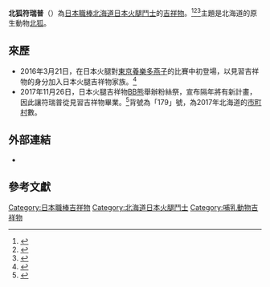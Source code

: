 {{Infobox baseball player
|name          = フレップ・ザ・フォックス / FREP THE FOX
|team          = 北海道日本火腿斗士
|position      = 吉祥物
|image = Fighters FREP THE FOX 20220402.jpg
|number        = 179
|bats          = 左
|throws        = 左
|birth_place   = {{JPN}}[[北海道|北海道]]
|debutdate     = 3月21日
|debutyear     = 2016年
|debutteam     = 北海道日本火腿鬥士
|teams=<nowiki></nowiki> 
*[[北海道日本火腿斗士|北海道日本火腿斗士]]（2016年－）
|awards=<nowiki></nowiki>
}}
'''北狐符瑞普'''（{{jpn|j=フレップ・ザ・フォックス|hg=|rm=Frep the Fox|f=y}}）為[[日本職棒|日本職棒]][[北海道日本火腿鬥士|北海道日本火腿鬥士]]的[[吉祥物|吉祥物]]。<ref>{{cite news|author1=|title=中職／火腿吉祥物開球大暴投　謎の魚當主審嚇到脫殼|url=https://sports.ettoday.net/news/1167877|accessdate=2020-10-01|agency=|date=2018-05-11|language=zh}}</ref><ref>{{cite news|author1=|title=中華職棒／火腿吉祥物Frep開球　謎之魚嚇到剩骨頭|url=https://www.nownews.com/news/20180511/2752652|accessdate=2020-10-01|agency=|date=2018-05-11|language=zh|archive-date=2018-06-16|archive-url=https://web.archive.org/web/20180616213357/https://www.nownews.com/news/20180511/2752652|dead-url=no}}</ref><ref>{{cite news|author1=|title=日本火腿吉祥物BB熊走遍北海道　樂天金鷹Clutch大肚男|url=https://sports.ettoday.net/news/1114814|accessdate=2020-10-01|agency=|date=2018-05-11|language=zh|archive-date=2020-10-11|archive-url=https://web.archive.org/web/20201011004725/https://sports.ettoday.net/news/1114814}}</ref>主題是北海道的原生動物[[北狐|北狐]]。

== 來歷 ==
* 2016年3月21日，在日本火腿對[[東京養樂多燕子|東京養樂多燕子]]的比賽中初登場，以見習吉祥物的身分加入日本火腿吉祥物家族。<ref>{{Cite web |url=https://www.fighters.co.jp/news/detail/6059.html |title=ファイターズマスコットチームに新メンバー「フレップ・ザ・フォックス」が加入！ |accessdate=2020-10-01 |archive-date=2019-04-18 |archive-url=https://web.archive.org/web/20190418091532/https://www.fighters.co.jp/news/detail/6059.html |dead-url=no }}</ref>
* 2017年11月26日，日本火腿吉祥物[[BB熊|BB熊]]舉辦粉絲祭，宣布隔年將有新計畫，因此讓符瑞普從見習吉祥物畢業。<ref>{{Cite web |url=https://www.fighters.co.jp/news/detail/00000668.html |title=存档副本 |accessdate=2020-10-01 |archive-date=2019-01-16 |archive-url=https://web.archive.org/web/20190116162755/https://www.fighters.co.jp/news/detail/00000668.html |dead-url=no }}</ref>背號為「179」號，為2017年北海道的[[市町村|市町村]]數。

== 外部連結 ==
* {{Instagram|frep_the_fox|北狐符瑞普}}

== 參考文獻 ==
{{reflist}}

{{DEFAULTSORT:FREP THE FOX}}
[[Category:日本職棒吉祥物|Category:日本職棒吉祥物]]
[[Category:北海道日本火腿鬥士|Category:北海道日本火腿鬥士]]
[[Category:哺乳動物吉祥物|Category:哺乳動物吉祥物]]
{{日本職棒吉祥物}}